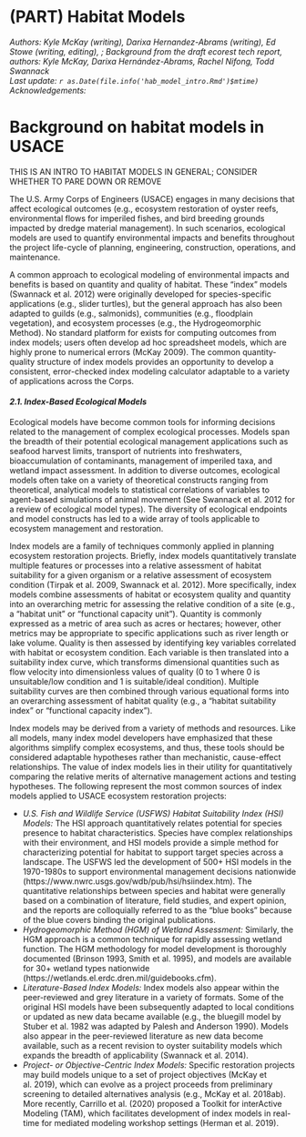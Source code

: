# (PART) Habitat Models {-} 

*Authors: Kyle McKay (writing), Darixa Hernandez-Abrams (writing), Ed Stowe (writing, editing), ; Background from the draft ecorest tech report, authors: Kyle McKay, Darixa Hernández-Abrams, Rachel Nifong, Todd Swannack*   
*Last update: `r as.Date(file.info('hab_model_intro.Rmd')$mtime)`*  
*Acknowledgements: *

# Background on habitat models in USACE

THIS IS AN INTRO TO HABITAT MODELS IN GENERAL; CONSIDER WHETHER TO PARE DOWN OR REMOVE

The U.S. Army Corps of Engineers (USACE) engages in many decisions that affect ecological outcomes (e.g., ecosystem restoration of oyster reefs, environmental flows for imperiled fishes, and bird breeding grounds impacted by dredge material management). In such scenarios, ecological models are used to quantify environmental impacts and benefits throughout the project life-cycle of planning, engineering, construction, operations, and maintenance. 

A common approach to ecological modeling of environmental impacts and benefits is based on quantity and quality of habitat. These "index" models (Swannack et al. 2012) were originally developed for species-specific applications (e.g., slider turtles), but the general approach has also been adapted to guilds (e.g., salmonids), communities (e.g., floodplain vegetation), and ecosystem processes (e.g., the Hydrogeomorphic Method). No standard platform for exists for computing outcomes from index models; users often develop ad hoc spreadsheet models, which are highly prone to numerical errors (McKay 2009). The common quantity-quality structure of index models provides an opportunity to develop a consistent, error-checked index modeling calculator adaptable to a variety of applications across the Corps.


#### *2.1. Index-Based Ecological Models*  


Ecological models have become common tools for informing decisions related to the management of complex ecological processes. Models span the breadth of their potential ecological management applications such as seafood harvest limits, transport of nutrients into freshwaters, bioaccumulation of contaminants, management of imperiled taxa, and wetland impact assessment. In addition to diverse outcomes, ecological models often take on a variety of theoretical constructs ranging from theoretical, analytical models to statistical correlations of variables to agent-based simulations of animal movement (See Swannack et al. 2012 for a review of ecological model types). The diversity of ecological endpoints and model constructs has led to a wide array of tools applicable to ecosystem management and restoration.  

Index models are a family of techniques commonly applied in planning ecosystem restoration projects. Briefly, index models quantitatively translate multiple features or processes into a relative assessment of habitat suitability for a given organism or a relative assessment of ecosystem condition (Tirpak et al. 2009, Swannack et al. 2012). More specifically, index models combine assessments of habitat or ecosystem quality and quantity into an overarching metric for assessing the relative condition of a site (e.g., a "habitat unit" or "functional capacity unit"). Quantity is commonly expressed as a metric of area such as acres or hectares; however, other metrics may be appropriate to specific applications such as river length or lake volume. Quality is then assessed by identifying key variables correlated with habitat or ecosystem condition. Each variable is then translated into a suitability index curve, which transforms dimensional quantities such as flow velocity into dimensionless values of quality (0 to 1 where 0 is unsuitable/low condition and 1 is suitable/ideal condition). Multiple suitability curves are then combined through various equational forms into an overarching assessment of habitat quality (e.g., a "habitat suitability index" or "functional capacity index"). 

Index models may be derived from a variety of methods and resources. Like all models, many index model developers have emphasized that these algorithms simplify complex ecosystems, and thus, these tools should be considered adaptable hypotheses rather than mechanistic, cause-effect relationships. The value of index models lies in their utility for quantitatively comparing the relative merits of alternative management actions and testing hypotheses. The following represent the most common sources of index models applied to USACE ecosystem restoration projects:  

* *U.S. Fish and Wildlife Service (USFWS) Habitat Suitability Index (HSI) Models:* The HSI approach quantitatively relates potential for species presence to habitat characteristics. Species have complex relationships with their environment, and HSI models provide a simple method for characterizing potential for habitat to support target species across a landscape. The USFWS led the development of 500+ HSI models in the 1970-1980s to support environmental management decisions nationwide (https://www.nwrc.usgs.gov/wdb/pub/hsi/hsiindex.htm). The quantitative relationships between species and habitat were generally based on a combination of literature, field studies, and expert opinion, and the reports are colloquially referred to as the "blue books" because of the blue covers binding the original publications.    
* *Hydrogeomorphic Method (HGM) of Wetland Assessment:* Similarly, the HGM approach is a common technique for rapidly assessing wetland function. The HGM methodology for model development is thoroughly documented (Brinson 1993, Smith et al. 1995), and models are available for 30+ wetland types nationwide (https://wetlands.el.erdc.dren.mil/guidebooks.cfm).  
* *Literature-Based Index Models:* Index models also appear within the peer-reviewed and grey literature in a variety of formats. Some of the original HSI models have been subsequently adapted to local conditions or updated as new data became available (e.g., the bluegill model by Stuber et al. 1982 was adapted by Palesh and Anderson 1990). Models also appear in the peer-reviewed literature as new data become available, such as a recent revision to oyster suitability models which expands the breadth of applicability (Swannack et al. 2014).
* *Project- or Objective-Centric Index Models:* Specific restoration projects may build models unique to a set of project objectives (McKay et al. 2019), which can evolve as a project proceeds from preliminary screening to detailed alternatives analysis (e.g., McKay et al. 2018ab). More recently, Carrillo et al. (2020) proposed a Toolkit for interActive Modeling (TAM), which facilitates development of index models in real-time for mediated modeling workshop settings (Herman et al. 2019).

